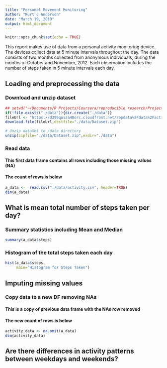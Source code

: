 ```yaml
---
title: "Personal Movement Monitoring"
author: "Kurt C Anderson"
date: "March 19, 2019"
output: html_document
---
```


```r
knitr::opts_chunk$set(echo = TRUE)
```

This report makes use of data from a personal activity monitoring device. The devices collect data at 5 minute intervals throughout the day. The data consists of two months collected from anonymous individuals, during the months of October and November, 2012. 
Each observation includes the number of steps taken in 5 minute intervals each day.

## Loading and preprocessing the data
### Download and unzip dataset
```r
## setwd("~/Documents/R Projects/Coursera/reproducible research/Project1")
if(!file.exists("./data")){dir.create("./data")}
fileUrl <- "https://d396qusza40orc.cloudfront.net/repdata%2Fdata%2Factivity.zip"
download.file(fileUrl,destfile="./data/Dataset.zip")

# Unzip dataSet to /data directory
unzip(zipfile="./data/Dataset.zip",exdir="./data")

```

### Read data
#### This first data frame contains all rows including those missing values (NA)
#### The count of rows is below
```r
a_data <-  read.csv("./data/activity.csv", header=TRUE)
dim(a_data)
```

## What is mean total number of steps taken per day?
### Summary statistics including Mean and Median
```r
summary(a_data$steps)
```

### Histogram of the total steps taken each day
```r
hist(a_data$steps,
     main="Histogram for Steps Taken")
```

## Imputing missing values
### Copy data to a new DF removing NAs
#### This is a copy of previous data frame with the NAs row removed
#### The new count of rows is below
```r
activity_data <- na.omit(a_data)
dim(activity_data)
```

## Are there differences in activity patterns between weekdays and weekends?
